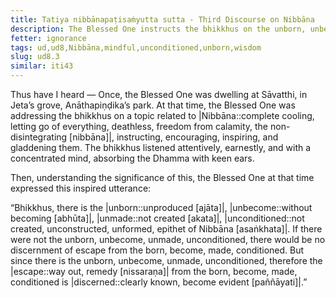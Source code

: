 ```yaml
---
title: Tatiya nibbānapaṭisaṁyutta sutta - Third Discourse on Nibbāna
description: The Blessed One instructs the bhikkhus on the unborn, unbecome, unmade, unconditioned.
fetter: ignorance
tags: ud,ud8,Nibbāna,mindful,unconditioned,unborn,wisdom
slug: ud8.3
similar: iti43
---
```


Thus have I heard — Once, the Blessed One was dwelling at Sāvatthi, in Jeta’s grove, Anāthapiṇḍika’s park. At that time, the Blessed One was addressing the bhikkhus on a topic related to |Nibbāna::complete cooling, letting go of everything, deathless, freedom from calamity, the non-disintegrating [nibbāna]|, instructing, encouraging, inspiring, and gladdening them. The bhikkhus listened attentively, earnestly, and with a concentrated mind, absorbing the Dhamma with keen ears.

Then, understanding the significance of this, the Blessed One at that time expressed this inspired utterance:

“Bhikkhus, there is the |unborn::unproduced [ajāta]|, |unbecome::without becoming [abhūta]|, |unmade::not created [akata]|, |unconditioned::not created, unconstructed, unformed, epithet of Nibbāna [asaṅkhata]|. If there were not the unborn, unbecome, unmade, unconditioned, there would be no discernment of escape from the born, become, made, conditioned. But since there is the unborn, unbecome, unmade, unconditioned, therefore the |escape::way out, remedy [nissaraṇa]| from the born, become, made, conditioned is |discerned::clearly known, become evident [paññāyati]|.”